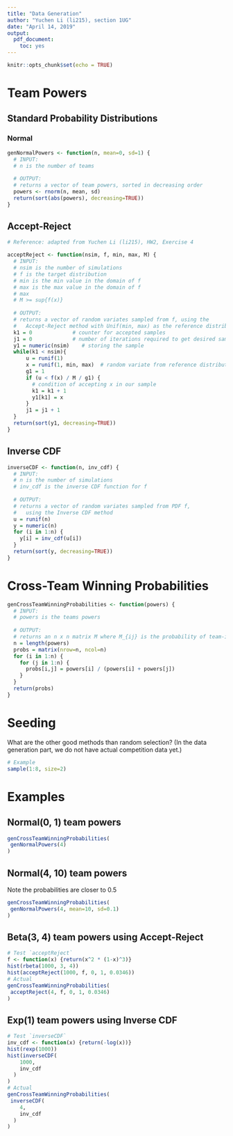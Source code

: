 ```yaml
---
title: "Data Generation"
author: "Yuchen Li (li215), section 1UG"
date: "April 14, 2019"
output: 
  pdf_document:
    toc: yes
---
```


```r
knitr::opts_chunk$set(echo = TRUE)
```

# Team Powers

## Standard Probability Distributions

### Normal

```r
genNormalPowers <- function(n, mean=0, sd=1) {
  # INPUT:
  # n is the number of teams
  
  # OUTPUT:
  # returns a vector of team powers, sorted in decreasing order
  powers <- rnorm(n, mean, sd)
  return(sort(abs(powers), decreasing=TRUE))
}
```

## Accept-Reject

```r
# Reference: adapted from Yuchen Li (li215), HW2, Exercise 4

acceptReject <- function(nsim, f, min, max, M) {
  # INPUT:
  # nsim is the number of simulations
  # f is the target distribution
  # min is the min value in the domain of f
  # max is the max value in the domain of f
  # max
  # M >= sup{f(x)}
  
  # OUTPUT:
  # returns a vector of random variates sampled from f, using the 
  #   Accept-Reject method with Unif(min, max) as the reference distribution
  k1 = 0             # counter for accepted samples
  j1 = 0             # number of iterations required to get desired sample size
  y1 = numeric(nsim)    # storing the sample
  while(k1 < nsim){
      u = runif(1)
      x = runif(1, min, max)  # random variate from reference distribution
      g1 = 1
      if (u < f(x) / M / g1) {
        # condition of accepting x in our sample
        k1 = k1 + 1
        y1[k1] = x
      }
      j1 = j1 + 1
  }
  return(sort(y1, decreasing=TRUE))
}
```

## Inverse CDF

```r
inverseCDF <- function(n, inv_cdf) {
  # INPUT:
  # n is the number of simulations
  # inv_cdf is the inverse CDF function for f
  
  # OUTPUT:
  # returns a vector of random variates sampled from PDF f,
  #   using the Inverse CDF method
  u = runif(n)
  y = numeric(n)
  for (i in 1:n) {
    y[i] = inv_cdf(u[i])
  }
  return(sort(y, decreasing=TRUE))
}
```

# Cross-Team Winning Probabilities

```r
genCrossTeamWinningProbabilities <- function(powers) {
  # INPUT:
  # powers is the teams powers
  
  # OUTPUT:
  # returns an n x n matrix M where M_{ij} is the probability of team-i beating team-j
  n = length(powers)
  probs = matrix(nrow=n, ncol=n)
  for (i in 1:n) {
    for (j in 1:n) {
      probs[i,j] = powers[i] / (powers[i] + powers[j])
    }
  }
  return(probs)
}
```

# Seeding

What are the other good methods than random selection? (In the data generation part, we do not have actual competition data yet.)

```r
# Example
sample(1:8, size=2)
```

# Examples

## Normal(0, 1) team powers
```r
genCrossTeamWinningProbabilities(
 genNormalPowers(4) 
)
```

## Normal(4, 10) team powers
Note the probabilities are closer to 0.5 
```r
genCrossTeamWinningProbabilities(
 genNormalPowers(4, mean=10, sd=0.1) 
)
```

## Beta(3, 4) team powers using Accept-Reject
```r
# Test `acceptReject`
f <- function(x) {return(x^2 * (1-x)^3)}
hist(rbeta(1000, 3, 4))
hist(acceptReject(1000, f, 0, 1, 0.0346))
# Actual
genCrossTeamWinningProbabilities(
 acceptReject(4, f, 0, 1, 0.0346)
)
```

## Exp(1) team powers using Inverse CDF
```r
# Test `inverseCDF`
inv_cdf <- function(x) {return(-log(x))}
hist(rexp(1000))
hist(inverseCDF(
    1000, 
    inv_cdf
  )
)
# Actual
genCrossTeamWinningProbabilities(
 inverseCDF(
    4, 
    inv_cdf
  )
)
```